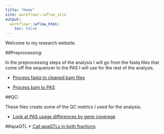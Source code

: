 ```yaml
---
title: "Home"
site: workflowr::wflow_site
output:
  workflowr::wflow_html:
    toc: false
---
```


Welcome to my research website.


##Preprocessing:

In the preprocessing steps of the analysis I will go from the fastq files that come off the sequencer to the PAS I will use for the rest of the analysis. 

* [Process fastq to cleaned bam files](fastq2bam.html)

* [Process bam to PAS](bam2pas.html) 


##QC:

These files create some of the QC metrics I used for the analysis.

* [Look at PAS usage differences by gene coverage](PASusageQC.html)


##apaQTL
* [Call apaQTLs in both fractions](mapapaQTL.html)